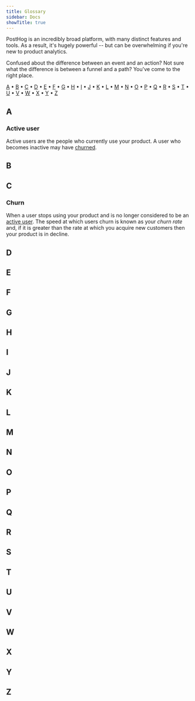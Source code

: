 ```yaml
---
title: Glossary
sidebar: Docs
showTitle: true
---
```


PostHog is an incredibly broad platform, with many distinct features and tools. As a result, it's hugely powerful -- but can be overwhelming if you're new to product analytics. 

Confused about the difference between an event and an action? Not sure what the difference is between a funnel and a path? You've come to the right place.

[A](/manual/glossary#a) • [B](/manual/glossary#b) • [C](/manual/glossary#c) • [D](/manual/glossary#d) • [E](/manual/glossary#e) • [F](/manual/glossary#f) • [G](/manual/glossary#g) • [H](/manual/glossary#h) • [I](/manual/glossary#i) • [J](/manual/glossary#j) • [K](/manual/glossary#k) • [L](/manual/glossary#l) • [M](/manual/glossary#m) • [N](/manual/glossary#n) • [O](/manual/glossary#o) • [P](/manual/glossary#p) • [Q](/manual/glossary#q) • [R](/manual/glossary#r) • [S](/manual/glossary#s) • [T](/manual/glossary#t) • [U](/manual/glossary#u) • [V](/manual/glossary#v) • [W](/manual/glossary#w) • [X](/manual/glossary#x) • [Y](/manual/glossary#y) • [Z](/manual/glossary#z)

## A

### Active user
Active users are the people who currently use your product. A user who becomes inactive may have [churned](/manual/glossary#churn).

## B 
## C

### Churn
When a user stops using your product and is no longer considered to be an [active user](/manual/glossary#active-user). The speed at which users churn is known as your _churn rate_ and, if it is greater than the rate at which you acquire new customers then your product is in decline. 

## D 
## E 
## F 
## G 
## H 
## I 
## J 
## K 
## L 
## M 
## N 
## O 
## P 
## Q 
## R 
## S 
## T 
## U
## V 
## W 
## X 
## Y 
## Z 